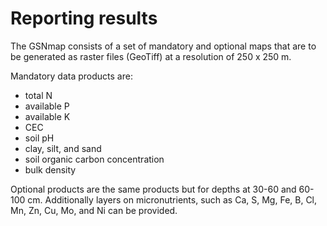 # Reporting results

The GSNmap consists of a set of mandatory and optional maps that are to be generated as raster files (GeoTiff) at a resolution of 250 x 250 m.

Mandatory data products are:

* total N
* available P
* available K
* CEC
* soil pH
* clay, silt, and sand
* soil organic carbon concentration
* bulk density

Optional products are the same products but for depths at 30-60 and 60-100 cm. Additionally layers on micronutrients, such as Ca, S, Mg, Fe, B, Cl, Mn, Zn, Cu, Mo, and Ni can be provided.
